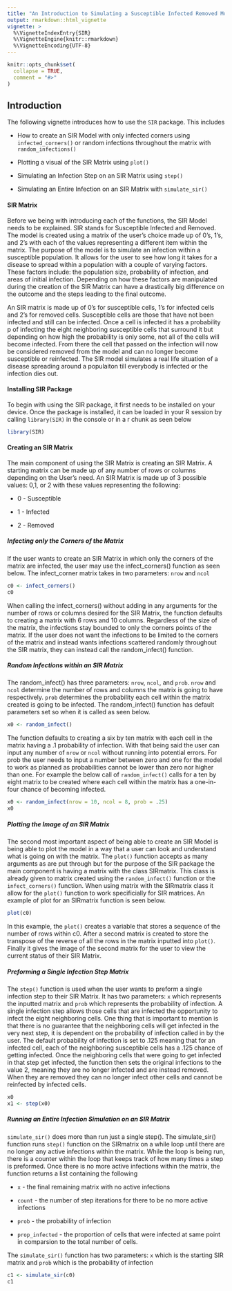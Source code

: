 ```yaml
---
title: "An Introduction to Simulating a Susceptible Infected Removed Model"
output: rmarkdown::html_vignette
vignette: >
  %\VignetteIndexEntry{SIR}
  %\VignetteEngine{knitr::rmarkdown}
  %\VignetteEncoding{UTF-8}
---
```


```r
knitr::opts_chunk$set(
  collapse = TRUE,
  comment = "#>"
)
```

## Introduction

The following vignette introduces how to use the `SIR` package. This includes

-   How to create an SIR Model with only infected corners using `infected_corners()` or random infections throughout the matrix with `random_infections()`

-   Plotting a visual of the SIR Matrix using `plot()`

-   Simulating an Infection Step on an SIR Matrix using `step()`

-   Simulating an Entire Infection on an SIR Matrix with `simulate_sir()`

#### SIR Matrix

Before we being with introducing each of the functions, the SIR Model needs to be explained. SIR stands for Susceptible Infected and Removed. The model is created using a matrix of the user's choice made up of 0's, 1's, and 2's with each of the values representing a different item within the matrix. The purpose of the model is to simulate an infection within a susceptible population. It allows for the user to see how long it takes for a disease to spread within a population with a couple of varying factors. These factors include: the population size, probability of infection, and areas of initial infection. Depending on how these factors are manipulated during the creation of the SIR Matrix can have a drastically big difference on the outcome and the steps leading to the final outcome.

An SIR matrix is made up of 0's for susceptible cells, 1's for infected cells and 2's for removed cells. Susceptible cells are those that have not been infected and still can be infected. Once a cell is infected it has a probability p of infecting the eight neighboring susceptible cells that surround it but depending on how high the probability is only some, not all of the cells will become infected. From there the cell that passed on the infection will now be considered removed from the model and can no longer become susceptible or reinfected. The SIR model simulates a real life situation of a disease spreading around a populaiton till everybody is infected or the infection dies out.

#### Installing SIR Package

To begin with using the SIR package, it first needs to be installed on your device. Once the package is installed, it can be loaded in your R session by calling `library(SIR)` in the console or in a r chunk as seen below

```r
library(SIR)
```

#### Creating an SIR Matrix

The main component of using the SIR Matrix is creating an SIR Matrix. A starting matrix can be made up of any number of rows or columns depending on the User's need. An SIR Matrix is made up of 3 possible values: 0,1, or 2 with these values representing the following:

-   0 - Susceptible

-   1 - Infected

-   2 - Removed

##### Infecting only the Corners of the Matrix

If the user wants to create an SIR Matrix in which only the corners of the matrix are infected, the user may use the infect_corners() function as seen below. The infect_corner matrix takes in two parameters: `nrow` and `ncol`

```r
c0 <- infect_corners()
c0
```

When calling the infect_corners() without adding in any arguments for the number of rows or columns desired for the SIR Matrix, the function defaults to creating a matrix with 6 rows and 10 columns. Regardless of the size of the matrix, the infections stay bounded to only the corners points of the matrix. If the user does not want the infections to be limited to the corners of the matrix and instead wants infections scattered randomly throughout the SIR matrix, they can instead call the random_infect() function.

##### Random Infections within an SIR Matrix

The random_infect() has three parameters: `nrow`, `ncol`, and `prob`. `nrow` and `ncol` determine the number of rows and columns the matrix is going to have respectively. `prob` determines the probability each cell within the matrix created is going to be infected. The random_infect() function has default parameters set so when it is called as seen below.

```r
x0 <- random_infect()


```

The function defaults to creating a six by ten matrix with each cell in the matrix having a .1 probability of infection. With that being said the user can input any number of `nrow` or `ncol` without running into potential errors. For prob the user needs to input a number between zero and one for the model to work as planned as probabilities cannot be lower than zero nor higher than one. For example the below call of `random_infect()` calls for a ten by eight matrix to be created where each cell within the matrix has a one-in-four chance of becoming infected.

```r
x0 <- random_infect(nrow = 10, ncol = 8, prob = .25)
x0
```

##### Plotting the Image of an SIR Matrix

The second most important aspect of being able to create an SIR Model is being able to plot the model in a way that a user can look and understand what is going on with the matrix. The `plot()` function accepts as many arguments as are put through but for the purpose of the SIR package the main component is having a matrix with the class SIRmatrix. This class is already given to matrix created using the `random_infect()` function or the `infect_corners()` function. When using matrix with the SIRmatrix class it allow for the `plot()` function to work specificially for SIR matrices. An example of plot for an SIRmatrix function is seen below.

```r
plot(c0)
```

In this example, the `plot()` creates a variable that stores a sequence of the number of rows within c0. After a second matrix is created to store the transpose of the reverse of all the rows in the matrix inputted into `plot()`. Finally it gives the image of the second matrix for the user to view the current status of their SIR Matrix.

##### Preforming a Single Infection Step Matrix

The `step()` function is used when the user wants to preform a single infection step to their SIR Matrix. It has two parameters: `x` which represents the inputted matrix and `prob` which represents the probability of infection. A single infection step allows those cells that are infected the opportunity to infect the eight neighboring cells. One thing that is important to mention is that there is no guarantee that the neighboring cells will get infected in the very next step, it is dependent on the probability of infection called in by the user. The default probability of infection is set to .125 meaning that for an infected cell, each of the neighboring susceptible cells has a .125 chance of getting infected. Once the neighboring cells that were going to get infected in that step get infected, the function then sets the original infections to the value 2, meaning they are no longer infected and are instead removed. When they are removed they can no longer infect other cells and cannot be reinfected by infected cells.

```r
x0
x1 <- step(x0)

```

##### Running an Entire Infection Simulation on an SIR Matrix

`simulate_sir()` does more than run just a single step(). The simulate_sir() function runs `step()` function on the SIRmatrix on a while loop until there are no longer any active infections within the matrix. While the loop is being run, there is a counter within the loop that keeps track of how many times a step is preformed. Once there is no more active infections within the matrix, the function returns a list containing the following

-   `x` - the final remaining matrix with no active infections

-   `count` - the number of step iterations for there to be no more active infections

-   `prob` - the probability of infection

-   `prop_infected` - the proportion of cells that were infected at same point in comparsion to the total number of cells.

The `simulate_sir()` function has two parameters: `x` which is the starting SIR matrix and `prob` which is the probability of infection

```r
c1 <- simulate_sir(c0)
c1
```
